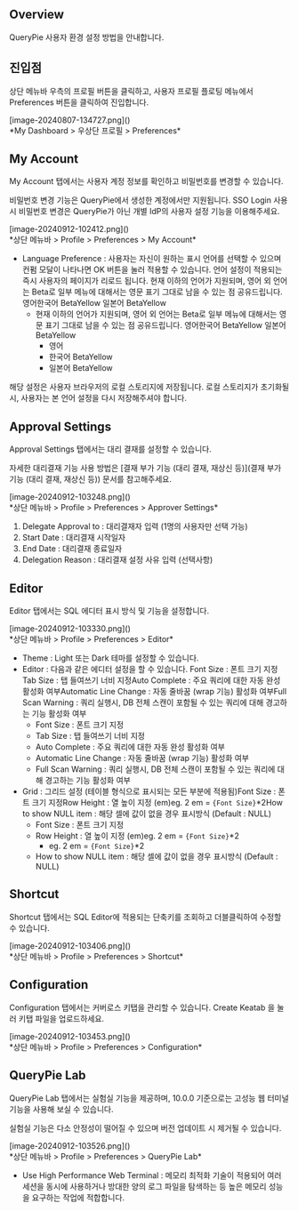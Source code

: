 
## Overview
QueryPie 사용자 환경 설정 방법을 안내합니다.

## 진입점
상단 메뉴바 우측의 프로필 버튼을 클릭하고, 사용자 프로필 플로팅 메뉴에서 Preferences 버튼을 클릭하여 진입합니다.

<p align="center">
<div>[image-20240807-134727.png]()</div>
*My Dashboard &gt; 우상단 프로필 &gt; Preferences*
</p>

## My Account
My Account 탭에서는 사용자 계정 정보를 확인하고 비밀번호를 변경할 수 있습니다.

<Callout type="info">
비밀번호 변경 기능은 QueryPie에서 생성한 계정에서만 지원됩니다. SSO Login 사용 시 비밀번호 변경은 QueryPie가 아닌 개별 IdP의 사용자 설정 기능을 이용해주세요. 
</Callout>

<p align="center">
<div>[image-20240912-102412.png]()</div>
*상단 메뉴바 &gt; Profile &gt; Preferences &gt; My Account*
</p>

* Language Preference : 사용자는 자신이 원하는 표시 언어를 선택할 수 있으며 컨펌 모달이 나타나면 OK 버튼을 눌러 적용할 수 있습니다. 언어 설정이 적용되는 즉시 사용자의 페이지가 리로드 됩니다. 현재 이하의 언어가 지원되며, 영어 외 언어는 Beta로 일부 메뉴에 대해서는 영문 표기 그대로 남을 수 있는 점 공유드립니다.  영어한국어 BetaYellow 일본어 BetaYellow
  * 현재 이하의 언어가 지원되며, 영어 외 언어는 Beta로 일부 메뉴에 대해서는 영문 표기 그대로 남을 수 있는 점 공유드립니다.  영어한국어 BetaYellow 일본어 BetaYellow
    * 영어
    * 한국어 BetaYellow
    * 일본어 BetaYellow

<Callout type="important">
해당 설정은 사용자 브라우저의 로컬 스토리지에 저장됩니다. 로컬 스토리지가 초기화될 시, 사용자는 본 언어 설정을 다시 저장해주셔야 합니다. 
</Callout>

## Approval Settings
Approval Settings 탭에서는 대리 결재를 설정할 수 있습니다.

<Callout type="info">
자세한 대리결재 기능 사용 방법은 [결재 부가 기능 (대리 결재, 재상신 등)](결재 부가 기능 (대리 결재, 재상신 등)) 문서를 참고해주세요. 
</Callout>

<p align="center">
<div>[image-20240912-103248.png]()</div>
*상단 메뉴바 &gt; Profile &gt; Preferences &gt; Approver Settings*
</p>

1. Delegate Approval to : 대리결재자 입력 (1명의 사용자만 선택 가능)
2. Start Date : 대리결재 시작일자
3. End Date : 대리결재 종료일자
4. Delegation Reason : 대리결재 설정 사유 입력 (선택사항)

## Editor
Editor 탭에서는 SQL 에디터 표시 방식 및 기능을 설정합니다.

<p align="center">
<div>[image-20240912-103330.png]()</div>
*상단 메뉴바 &gt; Profile &gt; Preferences &gt; Editor*
</p>

* Theme : Light 또는 Dark 테마를 설정할 수 있습니다.
* Editor : 다음과 같은 에디터 설정을 할 수 있습니다. Font Size : 폰트 크기 지정Tab Size : 탭 들여쓰기 너비 지정Auto Complete : 주요 쿼리에 대한 자동 완성 활성화 여부Automatic Line Change : 자동 줄바꿈 (wrap 기능) 활성화 여부Full Scan Warning : 쿼리 실행시, DB 전체 스캔이 포함될 수 있는 쿼리에 대해 경고하는 기능 활성화 여부
  * Font Size : 폰트 크기 지정
  * Tab Size : 탭 들여쓰기 너비 지정
  * Auto Complete : 주요 쿼리에 대한 자동 완성 활성화 여부
  * Automatic Line Change : 자동 줄바꿈 (wrap 기능) 활성화 여부
  * Full Scan Warning : 쿼리 실행시, DB 전체 스캔이 포함될 수 있는 쿼리에 대해 경고하는 기능 활성화 여부
* Grid : 그리드 설정 (테이블 형식으로 표시되는 모든 부분에 적용됨)Font Size : 폰트 크기 지정Row Height : 열 높이 지정 (em)eg. 2 em = `{Font Size}`*2How to show NULL item : 해당 셀에 값이 없을 경우 표시방식 (Default : NULL)
  * Font Size : 폰트 크기 지정
  * Row Height : 열 높이 지정 (em)eg. 2 em = `{Font Size}`*2
    * eg. 2 em = `{Font Size}`*2
  * How to show NULL item : 해당 셀에 값이 없을 경우 표시방식 (Default : NULL)

## Shortcut
Shortcut 탭에서는 SQL Editor에 적용되는 단축키를 조회하고 더블클릭하여 수정할 수 있습니다.

<p align="center">
<div>[image-20240912-103406.png]()</div>
*상단 메뉴바 &gt; Profile &gt; Preferences &gt; Shortcut*
</p>

## Configuration
Configuration 탭에서는 커버로스 키탭을 관리할 수 있습니다. Create Keatab 을 눌러 키탭 파일을 업로드하세요.

<p align="center">
<div>[image-20240912-103453.png]()</div>
*상단 메뉴바 &gt; Profile &gt; Preferences &gt; Configuration*
</p>

## QueryPie Lab
QueryPie Lab 탭에서는 실험실 기능을 제공하며, 10.0.0 기준으로는 고성능 웹 터미널 기능을 사용해 보실 수 있습니다.

<Callout type="important">
실험실 기능은 다소 안정성이 떨어질 수 있으며 버전 업데이트 시 제거될 수 있습니다. 
</Callout>

<p align="center">
<div>[image-20240912-103526.png]()</div>
*상단 메뉴바 &gt; Profile &gt; Preferences &gt; QueryPie Lab*
</p>

* Use High Performance Web Terminal : 메모리 최적화 기술이 적용되어 여러 세션을 동시에 사용하거나 방대한 양의 로그 파일을 탐색하는 등 높은 메모리 성능을 요구하는 작업에 적합합니다.
